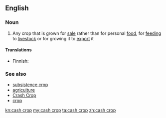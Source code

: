 ==English==

===Noun===
{{wikipedia}}
{{en-noun|head=[[cash]] [[crop]]}}

# {{context|agriculture|lang=en}} Any crop that is grown for [[sale]] rather than for personal [[food]], for [[feeding]] to [[livestock]] or for growing it to [[export]] it

====Translations====
{{trans-top|crop grown for sale}}
* Finnish: {{t-|fi|rahakasvi}}
{{trans-mid}}
{{trans-bottom}}

===See also===
* [[subsistence crop]]
* [[agriculture]]
* [[Crash Crop]]
* [[crop]]

[[kn:cash crop]]
[[my:cash crop]]
[[ta:cash crop]]
[[zh:cash crop]]